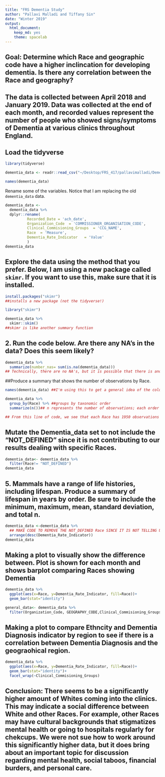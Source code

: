 ```yaml
---
title: "FRS Dementia Study"
author: "Pallavi Malladi and Tiffany Sin"
date: "Winter 2019"
output:
  html_document:
    keep_md: yes
    theme: spacelab
---
```

## Goal: Determine which Race and geographic code have a higher inclincation for developing dementia. Is there any correlation between the Race and geography?

## The data is collected between April 2018 and January 2019. Data was collected at the end of each month, and recorded values represent the number of people who showed signs/symptoms of Dementia at various clinics throughout England.

## Load the tidyverse
```r
library(tidyverse)
```

```r
dementia_data <- readr::read_csv("~/Desktop/FRS_417/pallavimalladi/Dementia_Study/Recorded_Dementia_Diagnoses_by_Race.csv")
```

```r
names(dementia_data)
```

Rename some of the variables. Notice that I am replacing the old `dementia_data` data.
```r
dementia_data <- 
  dementia_data %>% 
  dplyr::rename(
          Recorded_Date = 'ach_date',
          Organization_Code  = 'COMMISSIONER_ORGANISATION_CODE',
          Clinical_Commisioning_Groups  = 'CCG_NAME',
          Race  = 'Measure',
          Dementia_Rate_Indicator   = 'Value'
          )
dementia_data
```

## Explore the data using the method that you prefer. Below, I am using a new package called `skimr`. If you want to use this, make sure that it is installed.
```r
install.packages("skimr")
##installs a new package (not the tidyverse!)
```

```r
library("skimr")
```

```r
dementia_data %>% 
  skimr::skim()
##skimr is like another summary function
```

## 2. Run the code below. Are there any NA's in the data? Does this seem likely?
```r
dementia_data %>% 
  summarize(number_nas= sum(is.na(dementia_data)))
## Technically, there are no NA's, but it is possible that there is another value such as -999 that represents a null value
```

##Produce a summary that shows the number of observations by Race.
```r
names(dementia_data) ##I'm using this to get a general idea of the column headers so I know which notation to use within my code
```

```r
dementia_data %>% 
  group_by(Race) %>% ##groups by taxonomic order
  summarize(n())## n represents the number of observations; each order has a certain number of observations

## From this line of code, we see that each Race has 1950 observations
```

## Mutate the Dementia_data set to not include the "NOT_DEFINED" since it is not contributing to our results dealing with specific Races.
```r
dementia_data<- dementia_data %>% 
  filter(Race!= "NOT_DEFINED")
dementia_data
```


## 5. Mammals have a range of life histories, including lifespan. Produce a summary of lifespan in years by order. Be sure to include the minimum, maximum, mean, standard deviation, and total n.
```r
dementia_data <-dementia_data %>%
  ## MAKE CODE TO REMOVE THE NOT_DEFINED Race SINCE IT IS NOT TELLING US RELEVANT INFORMATION
  arrange(desc(Dementia_Rate_Indicator))
dementia_data
```

## Making a plot to visually show the difference between. Plot is shown for each month and shows barplot comparing Races showing Dementia
```r
dementia_data %>% 
  ggplot(aes(x=Race, y=Dementia_Rate_Indicator, fill=Race))+
  geom_bar(stat="identity")
```

```r
general_data<- dementia_data %>% 
  filter(Organization_Code, GEOGRAPHY_CODE,Clinical_Commisioning_Groups, Race, Dementia_Rate_Indicator)
```

## Making a plot to compare Ethncity and Dementia Diagnosis indicator by region to see if there is a correlation between Dementia Diagnosis and the geograohical region.
```r
dementia_data %>% 
  ggplot(aes(x=Race, y=Dementia_Rate_Indicator, fill=Race))+
  geom_bar(stat="identity")+
  facet_wrap(~Clinical_Commisioning_Groups)
```

## Conclusion: There seems to be a significantly higher amount of Whites coming into the clinics. This may indicate a social difference between White and other Races. For example, other Races may have cultural backgrounds that stigmatizes mental health or going to hospitals regularly for chekcups. We were not sue how to work around this significantly higher data, but it does bring about an important topic for discussion regarding mental health, social taboos, financial burders, and personal care.